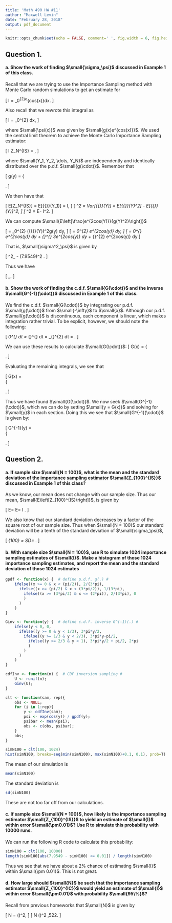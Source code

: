 ```yaml
---
title: 'Math 490 HW #11'
author: "Maxwell Levin"
date: "February 28, 2018"
output: pdf_document
---
```


```r
knitr::opts_chunk$set(echo = FALSE, comment=' ', fig.width = 6, fig.height = 6, fig.align = "center")
```

## Question 1.

#### a. Show the work of finding $\small{\sigma_\psi}$ discussed in Example 1 of this class.

Recall that we are trying to use the Importance Sampling method with Monte Carlo random simulations to get an estimate for 

\[
  I = \int_0^{2\pi}e^{cos(x)}dx.
\]

Also recall that we rewrote this integral as

\[
  I = \int_0^{2\pi} \frac{\psi(x)}{g(x)} dx, 
\]

where $\small{\psi(x)}$ was given by $\small{g(x)e^{cos(x)}}$. We used the central limit theorem to achieve the Monte Carlo Importance Sampling estimator:

\[
  I \approx Z_N^{IS} = \frac{{\Large{\psi}}(Y_1) + {\Large{\psi}}(Y_2) + \dots + {\Large{\psi}}(Y_N)}{N},
\]

where $\small{Y_1, Y_2, \dots, Y_N}$ are independently and identically distributed over the p.d.f. $\small{g(\cdot)}$. Remember that 

\[
g(y) =    \left\{
          \begin{array}{ll}
              \frac{2}{3\pi}, &  \text{if } 0 \leq y < \frac{\pi}{2} ; \\[1mm]
              \frac{1}{3\pi}, &  \text{if } \frac{\pi}{2} \leq y < \frac{3\pi}{2} ; \\[1mm]
              \frac{2}{3\pi}, &  \text{if } \frac{3\pi}{2} \leq y < 2\pi ; \\[1mm]
              0, & \text{otherwise.} \\[1mm]
          \end{array} 
          \right. 
\]

We then have that 

\[
  E[Z_N^{IS}] = E[{\Large{\psi}}(Y_1)] = I,
\]
\[
  \sigma_\psi^2 =  Var[{\Large{\psi}}(Y)] = E[{\Large{\psi}}(Y)^2] - E[{\Large{\psi}}(Y)]^2,
\]
\[
  \sigma_\psi^2 = E\left[\frac{e^{2cos(Y)}}{g(Y)^2}\right] - I^2.
\]

We can compute $\small{E\left[\frac{e^{2cos(Y)}}{g(Y)^2}\right]}$

\[
   = \int_0^{2\pi} ({\Large{\psi}}(Y))^2g(y) dy,
\]
\[
  = \int_0^{2\pi} \frac{1}{g(y)} e^{2cos(y)} dy,
\]
\[
  = \int_0^{\frac{\pi}{2}} \frac{3\pi}{2} e^{2cos(y)} dy 
  + \int_{\frac{\pi}{2}}^{\frac{3\pi}{2}} 3\pi e^{2cos(y)} dy 
  + \int_{\frac{3\pi}{2}}^{2\pi} \frac{3\pi}{2} e^{2cos(y)} dy 
  \approx 72.5612
\]


That is, $\small{\sigma^2_\psi}$ is given by

\[
  \sigma^2_\psi \approx 72.5612 - (7.9549)^2 \approx 9.2803.
\]

Thus we have 

\[
  \sigma_\psi \approx 3.0464.
\]



#### b. Show the work of finding the c.d.f. $\small{G(\cdot)}$ and the inverse $\small{G^{-1}(\cdot)}$ discussed in Example 1 of this class.


We find the c.d.f. $\small{G(\cdot)}$ by integrating our p.d.f. $\small{g(\cdot)}$ from $\small{-\infty}$ to $\small{x}$. Although our p.d.f. $\small{g(\cdot)}$ is discontinuous, each component is linear, which makes integration rather trivial. To be explicit, however, we should note the following:

\[
  \int_0^{\frac{\pi}{2}} \frac{2}{3\pi}dt = 
  \int_{\frac{\pi}{2}}^{\frac{3\pi}{2}} \frac{1}{3\pi}dt =
  \int_{\frac{3\pi}{2}}^{2\pi} \frac{2}{3\pi}dt = \frac{1}{3}.
\]

We can use these results to calculate $\small{G(\cdot)}$:
\[
G(x) =    \left\{
          \begin{array}{ll}
              0,              &  \text{if } x < 0; \\[2mm]
              {\Large\int}_0^{x}\frac{2}{3\pi}dt, &  \text{if } 0 \leq x < \frac{\pi}{2} ; \\[2mm]
              \frac{1}{3} + {\Large\int}_{\frac{\pi}{2}}^{x}\frac{1}{3\pi}dt, &  \text{if } \frac{\pi}{2} \leq x < \frac{3\pi}{2} ; \\[2mm]
             \frac{2}{3} + {\Large\int}_{\frac{3\pi}{2}}^{x}\frac{2}{3\pi}dt, &  \text{if } \frac{3\pi}{2} \leq x < 2\pi ; \\[2mm]
              1,              &  \text{if } x > 2\pi.  \\[2mm]
          \end{array} 
          \right. 
\]

Evaluating the remaining integrals, we see that 

\[
G(x) =    
\left\{
\begin{array}{ll}
  0, &  \text{if } x < 0; \\[2mm]
  \frac{2}{3\pi}x, &  \text{if } 0 \leq x < \frac{\pi}{2} ; \\[2mm]
  \frac{1}{3} + \frac{1}{3\pi}(x - \frac{\pi}{2}), &  \text{if } \frac{\pi}{2} \leq x < \frac{3\pi}{2} ; \\[2mm]
  \frac{2}{3} + \frac{2}{3\pi}(x - \pi), &  \text{if } \frac{3\pi}{2} \leq x < 2\pi ; \\[2mm]
  1, &  \text{if } x > 2\pi.  \\[2mm]
\end{array} 
\right. 
\]

Thus we have found $\small{G(\cdot)}$. We now seek $\small{G^{-1}(\cdot)}$, which we can do by setting $\small{y = G(x)}$ and solving for $\small{y}$ in each section. Doing this we see that $\small{G^{-1}(\cdot)}$ is given by:

\[
G^{-1}(y) =    
\left\{
\begin{array}{ll}
  \frac{3\pi}{2}y, &  \text{if } 0 \leq y < \frac{1}{3} ; \\[2mm]
  \frac{\pi}{2} + 3\pi(y - \frac{1}{3}), &  \text{if } \frac{1}{3} \leq y < \frac{2}{3} ; \\[2mm]
  \pi + \frac{3}{2\pi}(y - \frac{2}{3}), &  \text{if } \frac{2}{3} \leq y \leq 1 ; \\[2mm] 
\end{array} 
\right. 
\]


## Question 2.

#### a. If sample size $\small{N = 100}$, what is the mean and the standard deviation of the importance sampling estimator $\small{Z_{100}^{IS}}$ discussed in Example 1 of this class?

As we know, our mean does not change with our sample size. Thus our mean, $\small{E\left[Z_{100}^{IS}\right]}$, is given by


\[
  E\left[Z_{100}^{IS}\right] = E\left[Z_{1}^{IS}\right] = I \approx 7.9549.
\]

We also know that our standard deviation decreases by a factor of the square root of our sample size. Thus when $\small{N = 100}$ our standard deviation will be a tenth of the standard deviation of $\small{\sigma_\psi}$,

\[
  \sigma_{100} = SD\left[Z_{100}^{IS}\right] = \frac{1}{10}\sigma_\psi \approx 0.30464.
\]

#### b. With sample size $\small{N = 100}$, use R to simulate 1024 importance sampling estimates of $\small{I}$. Make a histogram of those 1024 importance sampling estimates, and report the mean and the standard deviation of those 1024 estimates

```r
gpdf <- function(x) {  # define p.d.f. g(.) #
	ifelse((x >= 0 & x < (pi/2)), 2/(3*pi),
	  ifelse((x >= (pi/2) & x < (3*pi/2)), 1/(3*pi),
	    ifelse((x >= (3*pi/2) & x <= (2*pi)), 2/(3*pi), 0
	    )
	  )
	)
}

Ginv <- function(y) {  # define c.d.f. inverse G^(-1)(.) #
	ifelse(y < 0, 0,
	  ifelse((y >= 0 & y < 1/3), 3*pi*y/2,
	    ifelse((y >= 1/3 & y < 2/3), 3*pi*y-pi/2,
	      ifelse((y >= 2/3 & y < 1), 3*pi*y/2 + pi/2, 2*pi
	      )
	    )
	  )
	)
}

cdfInv <- function(n) {  # CDF inversion sampling #
	U <- runif(n);
	Ginv(U);
}

clt <- function(sam, rep){
	obs <- NULL;
	for (i in 1:rep){
		y <- cdfInv(sam);
		psi <- exp(cos(y)) / gpdf(y);
		psibar <- mean(psi);
		obs <- c(obs, psibar);
	}
	obs;
}

simN100 = clt(100, 1024)
hist(simN100, breaks=seq(min(simN100), max(simN100)+0.1, 0.1), prob=T)
```

The mean of our simulation is
```r
mean(simN100)
```

The standard deviation is
```r
sd(simN100)
```

These are not too far off from our calculations.

#### c. If sample size $\small{N = 100}$, how likely is the importance sampling estimator $\small{Z_{100}^{IS}}$ to yield an estimate of $\small{I}$ within error $\small{\pm0.01}$? Use R to simulate this probability with 10000 runs.

We can run the following R code to calculate this probability:

```r
simN100 = clt(100, 10000)
length(simN100[abs(7.9549 - simN100) <= 0.01]) / length(simN100)
```

Thus we see that we have about a 2% chance of estimating $\small{I}$ within $\small{\pm 0.01}$. This is not great.

#### d. How large should $\small{N}$ be such that the importance sampling estimator $\small{Z_{100}^{IC}}$ would yield an estimate of $\small{I}$ within error $\small{\pm0.01}$ with probability $\small{95\%}$?


Recall from previous homeworks that $\small{N}$ is given by

\[
  N = \left(\frac{1.96\sigma}{\epsilon}\right)^2,
\]
\[
  N \approx \left(\frac{1.96(3.0464)}{0.01}\right)^2 \approx 356,522.
\]




